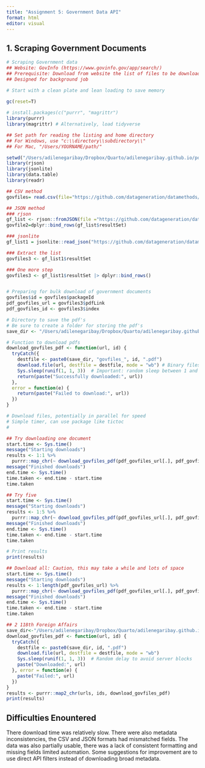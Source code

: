 ```yaml
---
title: "Assignment 5: Government Data API"
format: html
editor: visual
---
```

## 1. Scraping Government Documents
```r
# Scraping Government data
## Website: GovInfo (https://www.govinfo.gov/app/search/)
## Prerequisite: Download from website the list of files to be downloaded
## Designed for background job

# Start with a clean plate and lean loading to save memory
 
gc(reset=T)

# install.packages(c("purrr", "magrittr")
library(purrr)
library(magrittr) # Alternatively, load tidyverse

## Set path for reading the listing and home directory
## For Windows, use "c:\\directory\\subdirectory\\"
## For Mac, "/Users/YOURNAME/path/"

setwd("/Users/adilenegaribay/Dropbox/Quarto/adilenegaribay.github.io/pdfs")
library(rjson)
library(jsonlite)
library(data.table)
library(readr)

## CSV method
govfiles= read.csv(file="https://github.com/datageneration/datamethods/raw/refs/heads/master/webdata/govinfo-search-results-2024-10-13T07_10_42.csv", skip=2)

## JSON method
### rjson
gf_list <- rjson::fromJSON(file ="https://github.com/datageneration/datamethods/raw/refs/heads/master/webdata/govinfo-search-results-2024-10-13T07_18_29.json")
govfile2=dplyr::bind_rows(gf_list$resultSet)

### jsonlite
gf_list1 = jsonlite::read_json("https://github.com/datageneration/datamethods/raw/refs/heads/master/webdata/govinfo-search-results-2024-10-13T07_18_29.json")

### Extract the list
govfiles3 <- gf_list1$resultSet

### One more step
govfiles3 <- gf_list1$resultSet |> dplyr::bind_rows()


# Preparing for bulk download of government documents
govfiles$id = govfiles$packageId
pdf_govfiles_url = govfiles3$pdfLink
pdf_govfiles_id <- govfiles3$index

# Directory to save the pdf's
# Be sure to create a folder for storing the pdf's
save_dir <- "/Users/adilenegaribay/Dropbox/Quarto/adilenegaribay.github.io/pdfs"

# Function to download pdfs
download_govfiles_pdf <- function(url, id) {
  tryCatch({
    destfile <- paste0(save_dir, "govfiles_", id, ".pdf")
    download.file(url, destfile = destfile, mode = "wb") # Binary files
    Sys.sleep(runif(1, 1, 3))  # Important: random sleep between 1 and 3 seconds to avoid suspicion of "hacking" the server
    return(paste("Successfully downloaded:", url))
  },
  error = function(e) {
    return(paste("Failed to download:", url))
  })
}

# Download files, potentially in parallel for speed
# Simple timer, can use package like tictoc
# 

## Try downloading one document
start.time <- Sys.time()
message("Starting downloads")
results <- 1:1 %>% 
  purrr::map_chr(~ download_govfiles_pdf(pdf_govfiles_url[.], pdf_govfiles_id[.]))
message("Finished downloads")
end.time <- Sys.time()
time.taken <- end.time - start.time
time.taken

## Try five
start.time <- Sys.time()
message("Starting downloads")
results <- 1:5 %>% 
  purrr::map_chr(~ download_govfiles_pdf(pdf_govfiles_url[.], pdf_govfiles_id[.]))
message("Finished downloads")
end.time <- Sys.time()
time.taken <- end.time - start.time
time.taken

# Print results
print(results)

## Download all: Caution, this may take a while and lots of space
start.time <- Sys.time()
message("Starting downloads")
results <- 1:length(pdf_govfiles_url) %>% 
  purrr::map_chr(~ download_govfiles_pdf(pdf_govfiles_url[.], pdf_govfiles_id[.]))
message("Finished downloads")
end.time <- Sys.time()
time.taken <- end.time - start.time
time.taken

## 2 118th Foreign Affairs
save_dir<-"/Users/adilenegaribay/Dropbox/Quarto/adilenegaribay.github.io/pdfs"
download_govfiles_pdf <- function(url, id) {
  tryCatch({
    destfile <- paste0(save_dir, id, ".pdf")
    download.file(url, destfile = destfile, mode = "wb")
    Sys.sleep(runif(1, 1, 3))  # Random delay to avoid server blocks
    paste("Downloaded:", url)
  }, error = function(e) {
    paste("Failed:", url)
  })
}
results <- purrr::map2_chr(urls, ids, download_govfiles_pdf)
print(results)
```
## Difficulties Enountered
There download time was relatively slow. There were also metadata inconsistencies, the CSV and JSON formats had mismatched fields. The data was also partially usable, there was a lack of consistent formatting and missing fields limited automation. Some suggestions for improvement are to use direct API filters instead of downloading broad metadata. 
